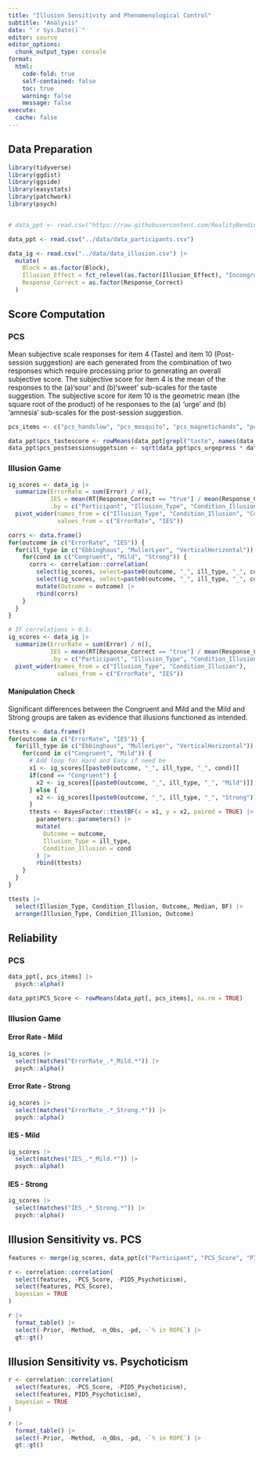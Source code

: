```yaml
---
title: "Illusion Sensitivity and Phenomenological Control"
subtitle: "Analysis"
date: "`r Sys.Date()`"
editor: source
editor_options: 
  chunk_output_type: console
format:
  html:
    code-fold: true
    self-contained: false
    toc: true
    warning: false 
    message: false 
execute: 
  cache: false
---
```


## Data Preparation 

```r
library(tidyverse)
library(ggdist)
library(ggside)
library(easystats)
library(patchwork)
library(psych)


# data_ppt <- read.csv("https://raw.githubusercontent.com/RealityBending/IllusionGamePhenomenologicalControl/refs/heads/main/data/rawdata_participants.csv")

data_ppt <- read.csv("../data/data_participants.csv")

data_ig <- read.csv("../data/data_illusion.csv") |>
  mutate(
    Block = as.factor(Block),
    Illusion_Effect = fct_relevel(as.factor(Illusion_Effect), "Incongruent", "Congruent"),
    Response_Correct = as.factor(Response_Correct)
  ) 

```


## Score Computation

### PCS

Mean subjective scale responses for item 4 (Taste) and item 10 (Post-session suggestion) are each generated from the combination of two responses which require processing prior to generating an overall subjective score. 
The subjective score for item 4 is the mean of the responses to the (a)‘sour’ and (b)‘sweet’ sub-scales for the taste suggestion. 
The subjective score for item 10 is the geometric mean (the square root of the product) of he responses to the (a) ‘urge’ and (b) ‘amnesia’ sub-scales for the post-session suggestion. 

```r
pcs_items <- c("pcs_handslow", "pcs_mosquito", "pcs_magnetichands", "pcs_armrigidity", "pcs_tastescore", "pcs_postsessionsuggetsion", "pcs_armimmobile", "pcs_music", "pcs_negativehallucination", "pcs_amnesia")

data_ppt$pcs_tastescore <- rowMeans(data_ppt[grepl("taste", names(data_ppt))])
data_ppt$pcs_postsessionsuggetsion <- sqrt(data_ppt$pcs_urgepress * data_ppt$pcs_memorypress)
```



### Illusion Game

```r
ig_scores <- data_ig |>
  summarize(ErrorRate = sum(Error) / n(),
            IES = mean(RT[Response_Correct == "true"] / mean(Response_Correct == "true")),
            .by = c("Participant", "Illusion_Type", "Condition_Illusion", "Condition_Difficulty")) |> 
  pivot_wider(names_from = c("Illusion_Type", "Condition_Illusion", "Condition_Difficulty"), 
              values_from = c("ErrorRate", "IES")) 
```

```r
corrs <- data.frame()
for(outcome in c("ErrorRate", "IES")) {
  for(ill_type in c("Ebbinghaus", "MullerLyer", "VerticalHorizontal")) {
    for(cond in c("Congruent", "Mild", "Strong")) {
      corrs <- correlation::correlation(
        select(ig_scores, select=paste0(outcome, "_", ill_type, "_", cond, "_Easy")),
        select(ig_scores, select=paste0(outcome, "_", ill_type, "_", cond, "_Hard"))) |> 
        mutate(Outcome = outcome) |> 
        rbind(corrs)
    }
  }
}

# IF correlations > 0.5:
ig_scores <- data_ig |>
  summarize(ErrorRate = sum(Error) / n(),
            IES = mean(RT[Response_Correct == "true"] / mean(Response_Correct == "true")),
            .by = c("Participant", "Illusion_Type", "Condition_Illusion")) |> 
  pivot_wider(names_from = c("Illusion_Type", "Condition_Illusion"), 
              values_from = c("ErrorRate", "IES")) 
```


#### Manipulation Check

Significant differences between the Congruent and Mild and the Mild and Strong groups are taken as evidence that illusions functioned as intended. 

```r
ttests <- data.frame()
for(outcome in c("ErrorRate", "IES")) {
  for(ill_type in c("Ebbinghaus", "MullerLyer", "VerticalHorizontal")) {
    for(cond in c("Congruent", "Mild")) {
      # Add loop for Hard and Easy if need be
      x1 <- ig_scores[[paste0(outcome, "_", ill_type, "_", cond)]]
      if(cond == "Congruent") {
        x2 <- ig_scores[[paste0(outcome, "_", ill_type, "_", "Mild")]]
      } else {
        x2 <- ig_scores[[paste0(outcome, "_", ill_type, "_", "Strong")]]
      }
      ttests <- BayesFactor::ttestBF(x = x1, y = x2, paired = TRUE) |> 
        parameters::parameters() |> 
        mutate(
          Outcome = outcome,
          Illusion_Type = ill_type,
          Condition_Illusion = cond
        ) |> 
        rbind(ttests)
    }
  }
}

ttests |> 
  select(Illusion_Type, Condition_Illusion, Outcome, Median, BF) |> 
  arrange(Illusion_Type, Condition_Illusion, Outcome)
```


## Reliability

### PCS


```r
data_ppt[, pcs_items] |>
  psych::alpha()

data_ppt$PCS_Score <- rowMeans(data_ppt[, pcs_items], na.rm = TRUE)
```

### Illusion Game

::: {.panel-tabset}

#### Error Rate - Mild 

```r
ig_scores |>
  select(matches("ErrorRate_.*_Mild.*")) |>
  psych::alpha()
```

#### Error Rate - Strong 

```r
ig_scores |>
  select(matches("ErrorRate_.*_Strong.*")) |>
  psych::alpha()
```

#### IES - Mild

```r
ig_scores |>
  select(matches("IES_.*_Mild.*")) |>
  psych::alpha()
```

#### IES - Strong

```r
ig_scores |>
  select(matches("IES_.*_Strong.*")) |>
  psych::alpha()
```

:::



## Illusion Sensitivity vs. PCS 


```r
features <- merge(ig_scores, data_ppt[c("Participant", "PCS_Score", "PID5_Psychoticism")])

r <- correlation::correlation(
  select(features, -PCS_Score, -PID5_Psychoticism),
  select(features, PCS_Score),
  bayesian = TRUE
)

r |> 
  format_table() |> 
  select(-Prior, -Method, -n_Obs, -pd, -`% in ROPE`) |> 
  gt::gt() 
```

## Illusion Sensitivity vs. Psychoticism 


```r
r <- correlation::correlation(
  select(features, -PCS_Score, -PID5_Psychoticism),
  select(features, PID5_Psychoticism),
  bayesian = TRUE
)

r |> 
  format_table() |> 
  select(-Prior, -Method, -n_Obs, -pd, -`% in ROPE`) |> 
  gt::gt()
```
